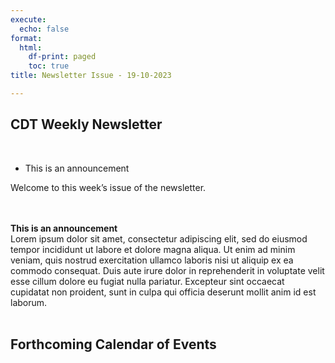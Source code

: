 ```yaml
---
execute:
  echo: false
format:
  html:
    df-print: paged
    toc: true
title: Newsletter Issue - 19-10-2023

---
```

<h2>CDT Weekly Newsletter</h2><br><ul><li>This is an announcement</li></ul><p>Welcome to this week's issue of the newsletter.</p><br><br><b>This is an announcement</b><br>Lorem ipsum dolor sit amet, consectetur adipiscing elit, sed do eiusmod tempor incididunt ut labore et dolore magna aliqua. Ut enim ad minim veniam, quis nostrud exercitation ullamco laboris nisi ut aliquip ex ea commodo consequat. Duis aute irure dolor in reprehenderit in voluptate velit esse cillum dolore eu fugiat nulla pariatur. Excepteur sint occaecat cupidatat non proident, sunt in culpa qui officia deserunt mollit anim id est laborum.<br><br><h2>Forthcoming Calendar of Events</h2><br><br>